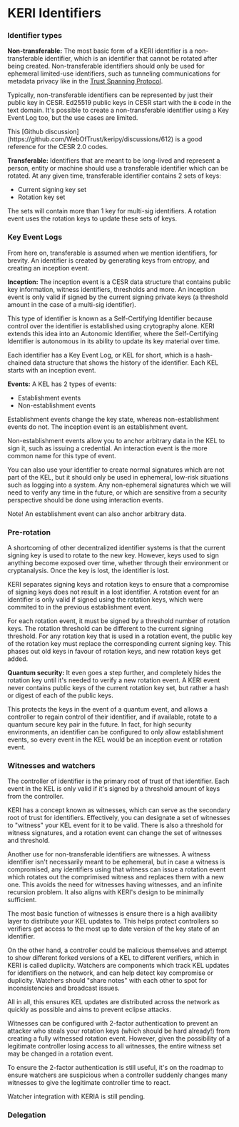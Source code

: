 

# KERI Identifiers

### Identifier types
**Non-transferable:** The most basic form of a KERI identifier is a non-transferable identifier, which is an identifier that cannot be rotated after being created.
Non-transferable identifiers should only be used for ephemeral limited-use identifiers, such as tunneling communications for metadata privacy like in the [Trust Spanning Protocol](https://trustoverip.github.io/tswg-tsp-specification/).

Typically, non-transferable identifiers can be represented by just their public key in CESR.
Ed25519 public keys in CESR start with the `B` code in the text domain.
It's possible to create a non-transferable identifier using a Key Event Log too, but the use cases are limited.

<Callout type="info">
  This [Github discussion](https://github.com/WebOfTrust/keripy/discussions/612) is a good reference for the CESR 2.0 codes.
</Callout>

**Transferable:** Identifiers that are meant to be long-lived and represent a person, entity or machine should use a transferable identifier which can be rotated.
At any given time, transferable identifier contains 2 sets of keys:
- Current signing key set
- Rotation key set

The sets will contain more than 1 key for multi-sig identifiers.
A rotation event uses the rotation keys to update these sets of keys.

### Key Event Logs
From here on, transferable is assumed when we mention identifiers, for brevity.
An identifier is created by generating keys from entropy, and creating an inception event.

**Inception:** The inception event is a CESR data structure that contains public key information, witness identifiers, thresholds and more.
An inception event is only valid if signed by the current signing private keys (a threshold amount in the case of a multi-sig identifier).

This type of identifier is known as a Self-Certifying Identifier because control over the identifier is established using crytography alone.
KERI extends this idea into an Autonomic Identifier, where the Self-Certifying Identifier is autonomous in its ability to update its key material over time.

Each identifier has a Key Event Log, or KEL for short, which is a hash-chained data structure that shows the history of the identifier.
Each KEL starts with an inception event.

**Events:** A KEL has 2 types of events:
- Establishment events
- Non-establishment events

Establishment events change the key state, whereas non-establishment events do not.
The inception event is an establishment event.

Non-establishment events allow you to anchor arbitrary data in the KEL to sign it, such as issuing a credential.
An interaction event is the more common name for this type of event.

You can also use your identifier to create normal signatures which are not part of the KEL, but it should only be used in ephemeral, low-risk situations such as logging into a system.
Any non-ephemeral signatures which we will need to verify any time in the future, or which are sensitive from a security perspective should be done using interaction events.

Note! An establishment event can also anchor arbitrary data.

### Pre-rotation

A shortcoming of other decentralized identifier systems is that the current signing key is used to rotate to the new key.
However, keys used to sign anything become exposed over time, whether through their environment or cryptanalysis.
Once the key is lost, the identifier is lost.

KERI separates signing keys and rotation keys to ensure that a compromise of signing keys does not result in a lost identifier.
A rotation event for an identifier is only valid if signed using the rotation keys, which were commited to in the previous establishment event.

For each rotation event, it must be signed by a threshold number of rotation keys.
The rotation threshold can be different to the current signing threshold.
For any rotation key that is used in a rotation event, the public key of the rotation key must replace the corresponding current signing key.
This phases out old keys in favour of rotation keys, and new rotation keys get added.

**Quantum security:** It even goes a step further, and completely hides the rotation key until it's needed to verify a new rotation event.
A KERI event never contains public keys of the current rotation key set, but rather a hash or digest of each of the public keys.

This protects the keys in the event of a quantum event, and allows a controller to regain control of their identifier, and if available, rotate to a quantum secure key pair in the future.
In fact, for high security environments, an identifier can be configured to only allow establishment events, so every event in the KEL would be an inception event or rotation event.

### Witnesses and watchers

The controller of identifier is the primary root of trust of that identifier.
Each event in the KEL is only valid if it's signed by a threshold amount of keys from the controller.

KERI has a concept known as witnesses, which can serve as the secondary root of trust for identifiers.
Effectively, you can designate a set of witnesses to "witness" your KEL event for it to be valid.
There is also a threshold for witness signatures, and a rotation event can change the set of witnesses and threshold.

<Callout type="info">
  Another use for non-transferable identifiers are witnesses.
  A witness identifier isn't necessarily meant to be ephemeral, but in case a witness is compromised, any identifiers using that witness can issue a rotation event which rotates out the comprimised witness and replaces them with a new one.
  This avoids the need for witnesses having witnesses, and an infinite recursion problem.
  It also aligns with KERI's design to be minimally sufficient.
</Callout>

The most basic function of witnesses is ensure there is a high availibity layer to distribute your KEL updates to.
This helps protect controllers so verifiers get access to the most up to date version of the key state of an identifier.

On the other hand, a controller could be malicious themselves and attempt to show different forked versions of a KEL to different verifiers, which in KERI is called duplicity.
Watchers are components which track KEL updates for identifiers on the network, and can help detect key compromise or duplicity.
Watchers should "share notes" with each other to spot for inconsistencies and broadcast issues.

All in all, this ensures KEL updates are distributed across the network as quickly as possible and aims to prevent eclipse attacks.

<Callout type="info">
  Witnesses can be configured with 2-factor authentication to prevent an attacker who steals your rotation keys (which should be hard already!) from creating a fully witnessed rotation event.
  However, given the possibility of a legitimate controller losing access to all witnesses, the entire witness set may be changed in a rotation event.

  To ensure the 2-factor authentication is still useful, it's on the roadmap to ensure watchers are suspicious when a controller suddenly changes many witnesses to give the legitimate controller time to react.
</Callout>

Watcher integration with KERIA is still pending.

### Delegation